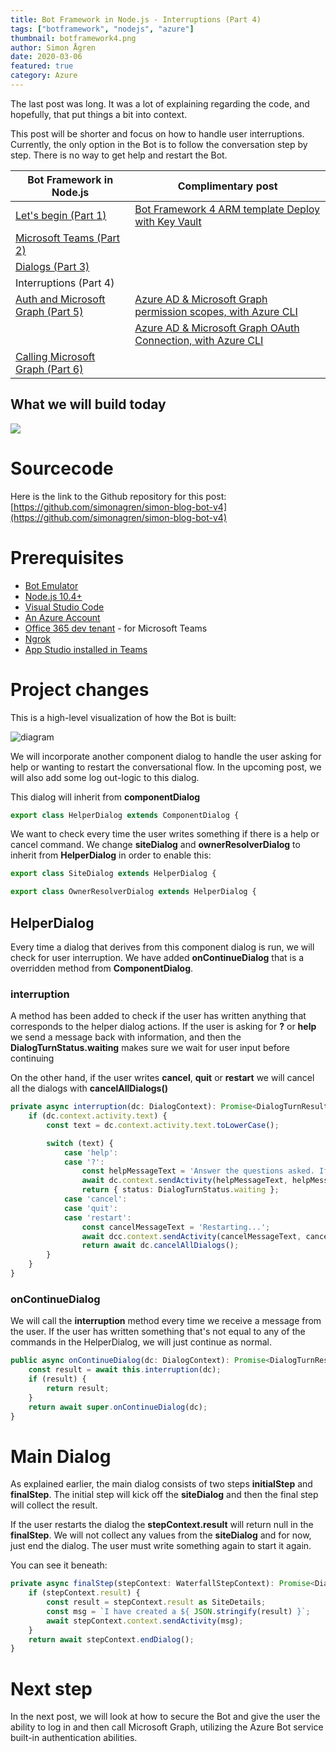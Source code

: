 ```yaml
---
title: Bot Framework in Node.js - Interruptions (Part 4)  
tags: ["botframework", "nodejs", "azure"]
thumbnail: botframework4.png
author: Simon Ågren
date: 2020-03-06
featured: true
category: Azure
---
```


The last post was long. It was a lot of explaining regarding the code, and hopefully, that put things a bit into context. 

This post will be shorter and focus on how to handle user interruptions. Currently, the only option in the Bot is to follow the conversation step by step. There is no way to get help and restart the Bot.

| Bot Framework in Node.js                                                                  | Complimentary post                                                                                                          |
|-------------------------------------------------------------------------------------------|-----------------------------------------------------------------------------------------------------------------------------|
| <a href="https://simonagren.github.io/azurebot-nodejs-part1" target="_blank">Let's begin (Part 1)</a>     | <a href="https://simonagren.github.io/azurebot-armtemplate-keyvault" target="_blank">Bot Framework 4 ARM template Deploy with Key Vault</a> |
| <a href="https://simonagren.github.io/azurebot-nodejs-part2" target="_blank">Microsoft Teams (Part 2)</a> |                                                                                                                             |
| <a href="https://simonagren.github.io/azurebot-nodejs-part3" target="_blank">Dialogs (Part 3)</a>         |                                                                                                                             |
| Interruptions (Part 4) |                                                                                                                             |
| <a href="https://simonagren.github.io/azurebot-nodejs-part5" target="_blank">Auth and Microsoft Graph (Part 5)</a> |<a href="https://simonagren.github.io/azcli-adscope" target="_blank">Azure AD & Microsoft Graph permission scopes, with Azure CLI</a>                                                                                                                             |
|  |<a href="https://simonagren.github.io/azcli-connection" target="_blank">Azure AD & Microsoft Graph OAuth Connection, with Azure CLI</a>                                                                                                                             |
| <a href="https://simonagren.github.io/azurebot-nodejs-part6" target="_blank">Calling Microsoft Graph (Part 6)</a>         |                                                                                                                             |


## What we will build today

<img src="./cancel.gif"/>

# Sourcecode
Here is the link to the Github repository for this post: [https://github.com/simonagren/simon-blog-bot-v4](https://github.com/simonagren/simon-blog-bot-v4)

# Prerequisites 
- [Bot Emulator](https://aka.ms/Emulator-wiki-getting-started)
- [Node.js 10.4+](https://nodejs.org/en/download/)
- [Visual Studio Code](https://code.visualstudio.com/)
- [An Azure Account](https://azure.microsoft.com/free/)
- [Office 365 dev tenant](https://developer.microsoft.com/office/dev-program) - for Microsoft Teams
- [Ngrok](https://ngrok.com/download)
- [App Studio installed in Teams](https://docs.microsoft.com/en-us/microsoftteams/platform/concepts/build-and-test/app-studio-overview#installing-app-studio)

# Project changes

This is a high-level visualization of how the Bot is built:

![diagram](./botdiagram.png)

We will incorporate another component dialog to handle the user asking for help or wanting to restart the conversational flow. In the upcoming post, we will also add some log out-logic to this dialog.

This dialog will inherit from **componentDialog**
```typescript
export class HelperDialog extends ComponentDialog {
```

We want to check every time the user writes something if there is a help or cancel command. We change **siteDialog** and **ownerResolverDialog** to inherit from **HelperDialog** in order to enable this:

```typescript
export class SiteDialog extends HelperDialog {
```

```typescript
export class OwnerResolverDialog extends HelperDialog {
```

## HelperDialog
Every time a dialog that derives from this component dialog is run, we will check for user interruption.
We have added **onContinueDialog** that is a overridden method from **ComponentDialog**.

### interruption
A method has been added to check if the user has written anything that corresponds to the helper dialog actions. If the user is asking for **?** or **help** we send a message back with information, and then the **DialogTurnStatus.waiting** makes sure we wait for user input before continuing

On the other hand, if the user writes **cancel**, **quit** or **restart** we will cancel all the dialogs with **cancelAllDialogs()**

```typescript
private async interruption(dc: DialogContext): Promise<DialogTurnResult|undefined> {
    if (dc.context.activity.text) {
        const text = dc.context.activity.text.toLowerCase();

        switch (text) {
            case 'help':
            case '?':
                const helpMessageText = 'Answer the questions asked. If you want to restart use: cancel, quit or restart';
                await dc.context.sendActivity(helpMessageText, helpMessageText, InputHints.ExpectingInput);
                return { status: DialogTurnStatus.waiting };
            case 'cancel':
            case 'quit':
            case 'restart':
                const cancelMessageText = 'Restarting...';
                await dcc.context.sendActivity(cancelMessageText, cancelMessageText, InputHints.IgnoringInput);
                return await dc.cancelAllDialogs();
        }
    }
}
```
### onContinueDialog
We will call the **interruption** method every time we receive a message from the user. If the user has written something that's not equal to any of the commands in the HelperDialog, we will just continue as normal.

```typescript
public async onContinueDialog(dc: DialogContext): Promise<DialogTurnResult> {
    const result = await this.interruption(dc);
    if (result) {
        return result;
    }
    return await super.onContinueDialog(dc);
}
```

# Main Dialog
As explained earlier, the main dialog consists of two steps **initialStep** and **finalStep**. The initial step will kick off the **siteDialog** and then the final step will collect the result.

If the user restarts the dialog the **stepContext.result** will return null in the **finalStep**. We will not collect any values from the **siteDialog** and for now, just end the dialog. The user must write something again to start it again.

You can see it beneath:

```typescript
private async finalStep(stepContext: WaterfallStepContext): Promise<DialogTurnResult> {
    if (stepContext.result) {
        const result = stepContext.result as SiteDetails;
        const msg = `I have created a ${ JSON.stringify(result) }`;
        await stepContext.context.sendActivity(msg);
    }
    return await stepContext.endDialog();
}
```
# Next step
In the next post, we will look at how to secure the Bot and give the user the ability to log in and then call Microsoft Graph, utilizing the Azure Bot service built-in authentication abilities.